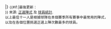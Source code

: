 <!-- 

Template:Fb mfs footer (Football - most frequent start - footer)

Parameters
u  : date of last update

-->|}
<small>{{#if:{{{u|}}}|最後更新：{{{u}}}<br />}}<!--
-->來源: [[{{PAGENAME}}#正選陣式|正選陣式]] 及 [[{{PAGENAME}}#球員統計|球員統計]].<br />
以上最佳十一人是根據球隊在本個賽季所有賽事中最常用的陣式，<br />
以及在各個位置挑選正選上陣次數最多的球員。</small>
<br /><noinclude>
{{template doc}}
<!-- Add categories and interwikis to the /doc subpage, not here! -->
</noinclude>